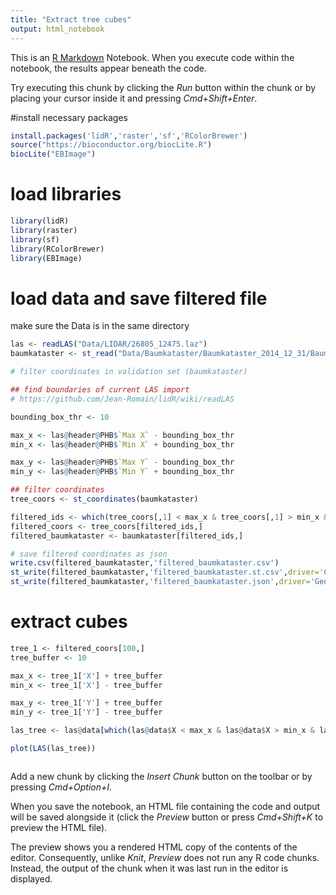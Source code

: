 ```yaml
---
title: "Extract tree cubes"
output: html_notebook
---
```


This is an [R Markdown](http://rmarkdown.rstudio.com) Notebook. When you execute code within the notebook, the results appear beneath the code. 

Try executing this chunk by clicking the *Run* button within the chunk or by placing your cursor inside it and pressing *Cmd+Shift+Enter*. 


#install necessary packages
```r
install.packages('lidR','raster','sf','RColorBrewer')
source("https://bioconductor.org/biocLite.R")
biocLite("EBImage")
```

# load libraries
```r
library(lidR)
library(raster)
library(sf)
library(RColorBrewer)
library(EBImage)
```

# load data and save filtered file
make sure the Data is in the same directory
```r
las <- readLAS("Data/LIDAR/26805_12475.laz")
baumkataster <- st_read("Data/Baumkataster/Baumkataster_2014_12_31/Baumkataster_Ende2014_kbs2056.shp")

# filter coordinates in validation set (baumkataster) 

## find boundaries of current LAS import
# https://github.com/Jean-Romain/lidR/wiki/readLAS

bounding_box_thr <- 10

max_x <- las@header@PHB$`Max X` - bounding_box_thr
min_x <- las@header@PHB$`Min X` + bounding_box_thr

max_y <- las@header@PHB$`Max Y` - bounding_box_thr
min_y <- las@header@PHB$`Min Y` + bounding_box_thr

## filter coordinates
tree_coors <- st_coordinates(baumkataster)

filtered_ids <- which(tree_coors[,1] < max_x & tree_coors[,1] > min_x & tree_coors[,2] < max_y & tree_coors[,2] > min_y)
filtered_coors <- tree_coors[filtered_ids,]
filtered_baumkataster <- baumkataster[filtered_ids,]

# save filtered coordinates as json
write.csv(filtered_baumkataster,'filtered_baumkataster.csv')
st_write(filtered_baumkataster,'filtered_baumkataster.st.csv',driver='CSV')
st_write(filtered_baumkataster,'filtered_baumkataster.json',driver='GeoJSON')
```
# extract cubes
```r
tree_1 <- filtered_coors[100,] 
tree_buffer <- 10

max_x <- tree_1['X'] + tree_buffer
min_x <- tree_1['X'] - tree_buffer

max_y <- tree_1['Y'] + tree_buffer
min_y <- tree_1['Y'] - tree_buffer

las_tree <- las@data[which(las@data$X < max_x & las@data$X > min_x & las@data$Y > min_y & las@data$Y < max_y & las@data$Z < 450 & las@data$Z > 400 )]

plot(LAS(las_tree))

```
```r

```


Add a new chunk by clicking the *Insert Chunk* button on the toolbar or by pressing *Cmd+Option+I*.

When you save the notebook, an HTML file containing the code and output will be saved alongside it (click the *Preview* button or press *Cmd+Shift+K* to preview the HTML file). 

The preview shows you a rendered HTML copy of the contents of the editor. Consequently, unlike *Knit*, *Preview* does not run any R code chunks. Instead, the output of the chunk when it was last run in the editor is displayed.


